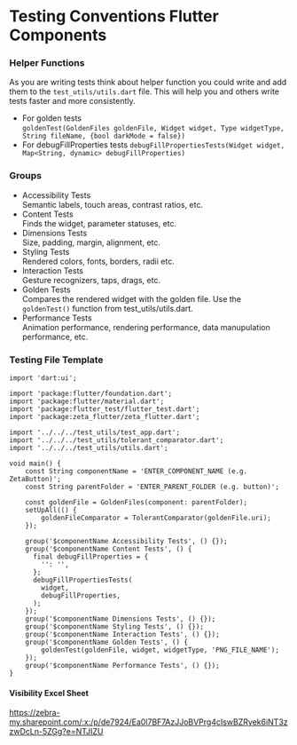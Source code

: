 # Testing Conventions Flutter Components

### Helper Functions

As you are writing tests think about helper function you could write and add them to the `test_utils/utils.dart` file. This will help you and others write tests faster and more consistently.

- For golden tests  
  `goldenTest(GoldenFiles goldenFile, Widget widget, Type widgetType, String fileName, {bool darkMode = false})`
- For debugFillProperties tests
  `debugFillPropertiesTests(Widget widget, Map<String, dynamic> debugFillProperties)`

### Groups

- Accessibility Tests  
  Semantic labels, touch areas, contrast ratios, etc.
- Content Tests  
  Finds the widget, parameter statuses, etc.
- Dimensions Tests  
  Size, padding, margin, alignment, etc.
- Styling Tests  
  Rendered colors, fonts, borders, radii etc.
- Interaction Tests  
  Gesture recognizers, taps, drags, etc.
- Golden Tests  
  Compares the rendered widget with the golden file. Use the `goldenTest()` function from test_utils/utils.dart.
- Performance Tests  
  Animation performance, rendering performance, data manupulation performance, etc.

### Testing File Template

```
import 'dart:ui';

import 'package:flutter/foundation.dart';
import 'package:flutter/material.dart';
import 'package:flutter_test/flutter_test.dart';
import 'package:zeta_flutter/zeta_flutter.dart';

import '../../../test_utils/test_app.dart';
import '../../../test_utils/tolerant_comparator.dart';
import '../../../test_utils/utils.dart';

void main() {
    const String componentName = 'ENTER_COMPONENT_NAME (e.g. ZetaButton)';
    const String parentFolder = 'ENTER_PARENT_FOLDER (e.g. button)';

    const goldenFile = GoldenFiles(component: parentFolder);
    setUpAll(() {
        goldenFileComparator = TolerantComparator(goldenFile.uri);
    });

    group('$componentName Accessibility Tests', () {});
    group('$componentName Content Tests', () {
      final debugFillProperties = {
        '': '',
      };
      debugFillPropertiesTests(
        widget,
        debugFillProperties,
      );
    });
    group('$componentName Dimensions Tests', () {});
    group('$componentName Styling Tests', () {});
    group('$componentName Interaction Tests', () {});
    group('$componentName Golden Tests', () {
        goldenTest(goldenFile, widget, widgetType, 'PNG_FILE_NAME');
    });
    group('$componentName Performance Tests', () {});
}
```

#### Visibility Excel Sheet

https://zebra-my.sharepoint.com/:x:/p/de7924/Ea0l7BF7AzJJoBVPrg4cIswBZRyek6iNT3zzwDcLn-5ZGg?e=NTJIZU
